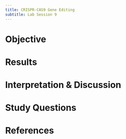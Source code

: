 ```yaml
---
title: CRISPR-CAS9 Gene Editing
subtitle: Lab Session 9
---
```


# Objective

# Results

# Interpretation & Discussion

# Study Questions

# References